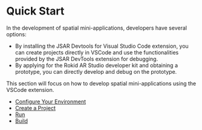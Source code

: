 # Quick Start

In the development of spatial mini-applications, developers have several options:

- By installing the JSAR Devtools for Visual Studio Code extension, you can create projects directly in VSCode and use the functionalities provided by the JSAR DevTools extension for debugging.
- By applying for the Rokid AR Studio developer kit and obtaining a prototype, you can directly develop and debug on the prototype.

This section will focus on how to develop spatial mini-applications using the VSCode extension.

- [Configure Your Environment](./quick-start/configuration)
- [Create a Project](./quick-start/create-project)
- [Run](./quick-start/run-project)
- [Build](./quick-start/build-project)

